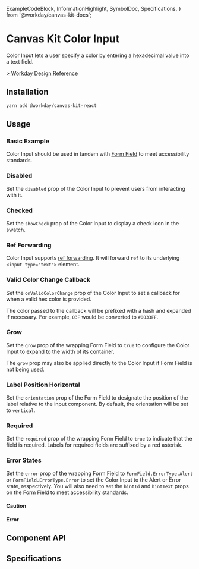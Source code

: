   ExampleCodeBlock,
  InformationHighlight,
  SymbolDoc,
  Specifications,
} from '@workday/canvas-kit-docs';

<Meta of={ColorInputStories} />

# Canvas Kit Color Input

Color Input lets a user specify a color by entering a hexadecimal value into a text field.

[> Workday Design Reference](https://design.workday.com/components/inputs/color-input)

## Installation

```sh
yarn add @workday/canvas-kit-react
```

## Usage

### Basic Example

Color Input should be used in tandem with [Form Field](/components/inputs/form-field/) to meet
accessibility standards.

<ExampleCodeBlock code={Basic} />

### Disabled

Set the `disabled` prop of the Color Input to prevent users from interacting with it.

<ExampleCodeBlock code={Disabled} />

### Checked

Set the `showCheck` prop of the Color Input to display a check icon in the swatch.

<ExampleCodeBlock code={Checked} />

### Ref Forwarding

Color Input supports [ref forwarding](https://reactjs.org/docs/forwarding-refs.html). It will
forward `ref` to its underlying `<input type="text">` element.

<ExampleCodeBlock code={RefForwarding} />

### Valid Color Change Callback

Set the `onValidColorChange` prop of the Color Input to set a callback for when a valid hex color is
provided.

The color passed to the callback will be prefixed with a hash and expanded if necessary. For
example, `03F` would be converted to `#0033FF`.

<ExampleCodeBlock code={ValidColorChange} />

### Grow

Set the `grow` prop of the wrapping Form Field to `true` to configure the Color Input to expand to
the width of its container.

<ExampleCodeBlock code={Grow} />

The `grow` prop may also be applied directly to the Color Input if Form Field is not being used.

### Label Position Horizontal

Set the `orientation` prop of the Form Field to designate the position of the label relative to the
input component. By default, the orientation will be set to `vertical`.

<ExampleCodeBlock code={LabelPosition} />

### Required

Set the `required` prop of the wrapping Form Field to `true` to indicate that the field is required.
Labels for required fields are suffixed by a red asterisk.

<ExampleCodeBlock code={Required} />

### Error States

Set the `error` prop of the wrapping Form Field to `FormField.ErrorType.Alert` or
`FormField.ErrorType.Error` to set the Color Input to the Alert or Error state, respectively. You
will also need to set the `hintId` and `hintText` props on the Form Field to meet accessibility
standards.

#### Caution

<ExampleCodeBlock code={Caution} />

#### Error

<ExampleCodeBlock code={Error} />

## Component API

<SymbolDoc name="ColorInput" fileName="/react/" />

## Specifications

<Specifications file="ColorPicker.spec.ts" name="ColorInput" />
